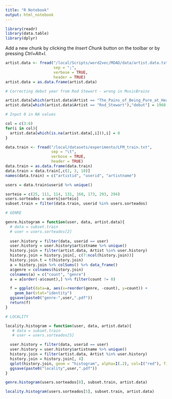 ```yaml
---
title: "R Notebook"
output: html_notebook
---
```



```r
library(readr)
library(data.table)
library(dplyr)

```

Add a new chunk by clicking the *Insert Chunk* button on the toolbar or by pressing *Ctrl+Alt+I*.
```r
artist.data <- fread("/local/Scripts/word2vec/MOAD/data/artist.data.txt", 
                     sep = ";", 
                     verbose = TRUE,
                     header = TRUE)
artist.data = as.data.frame(artist.data)

# Correcting debut year from Rod Stewart - wrong in MusicBrainz

artist.data[which(artist.data$Artist == "The_Pains_of_Being_Pure_at_Heart"),"last"] = 2017
artist.data[which(artist.data$Artist == "Rod_Stewart"),"debut"] = 1968

# Input 0 in NA values

col = c(3:6)
for(i in col){
  artist.data[which(is.na(artist.data[,i])),i] = 0
}

data.train <- fread("/local/datasets/experimento/LFM_train.txt", 
                    sep = "\t", 
                    verbose = TRUE,
                    header = TRUE)
data.train = as.data.frame(data.train)
data.train = data.train[,c(2, 3, 10)]
names(data.train) = c("artistid", "userid", "artistname")

users = data.train$userid %>% unique()

sorteio = c(25, 111, 114, 131, 168, 173, 293, 294)
users.sorteados = users[sorteio]
subset.train = filter(data.train, userid %in% users.sorteados)

```

```r
# GENRE

genre.histogram = function(user, data, artist.data){
  # data = subset.train
  # user = users.sorteados[2]
  
  user.history = filter(data, userid == user)
  user.history = user.history$artistname %>% unique()
  history.join = filter(artist.data, Artist %in% user.history)
  history.join = history.join[, c(7:ncol(history.join))] 
  history.join.t = t(history.join) 
  a = history.join %>% colSums() %>% data_frame()
  a$genre = colnames(history.join)
  colnames(a) = c("count", "genre")
  a = a[order(-a$count),] %>% filter(count != 0)

  f = ggplot(data=a, aes(x=reorder(genre, -count), y=count)) +
    geom_bar(stat="identity")
  ggsave(paste0("genre-",user,".pdf"))
  return(f)
}

```

```r
# LOCALITY

locality.histogram = function(user, data, artist.data){
   # data = subset.train
   # user = users.sorteados[5]

  user.history = filter(data, userid == user)
  user.history = user.history$artistname %>% unique()
  history.join = filter(artist.data, Artist %in% user.history)
  history.join = history.join[, 4] 
  qplot(history.join, geom = "histogram", alpha=I(.2), col=I("red"), fill=I("blue"))
  ggsave(paste0("locality",user,".pdf"))
}
```

```r

genre.histogram(users.sorteados[8], subset.train, artist.data)

locality.histogram(users.sorteados[5], subset.train, artist.data)




```

